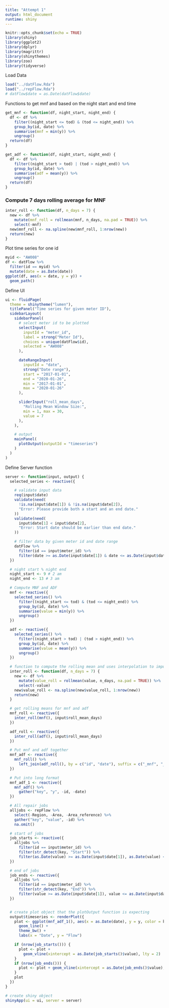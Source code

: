 ```yaml
---
title: "Attempt 1"
output: html_document
runtime: shiny
---
```


```r
knitr::opts_chunk$set(echo = TRUE)
library(shiny)
library(ggplot2)
library(dplyr)
library(magrittr)
library(shinythemes)
library(zoo)
library(tidyverse)
```

Load Data
```r
load("../datFlow.Rda")
load("../repFlow.Rda")
# datFlow$date = as.Date(datFlow$date)
```

Functions to get mnf and based on the night start and end time
```r
get_mnf <- function(df, night_start, night_end) {
  df <- df %>%
    filter((night_start <= tod) & (tod <= night_end)) %>%
    group_by(id, date) %>%
    summarise(mnf = min(y)) %>%
    ungroup()
  return(df)
}

get_adf <- function(df, night_start, night_end) {
  df <- df %>%
    filter((night_start > tod) | (tod > night_end)) %>%
    group_by(id, date) %>%
    summarise(adf = mean(y)) %>%
    ungroup()
  return(df)
}
```


### Compute 7 days rolling average for MNF
```r
inter_roll <- function(df, n_days = 7) {
  new <- df %>%
    mutate(mnf_roll = rollmean(mnf, n_days, na.pad = TRUE)) %>%
    select(-mnf)
  new$mnf_roll <- na.spline(new$mnf_roll, 1:nrow(new))
  return(new)
}
```

Plot time series for one id
```r
myid <- "AW008"
df <- datFlow %>%
  filter(id == myid) %>%
  mutate(date = as.Date(date))
ggplot(df, aes(x = date, y = y)) +
  geom_path()
```

Define UI
```r
ui <- fluidPage(
  theme = shinytheme("lumen"),
  titlePanel("Time series for given meter ID"),
  sidebarLayout(
    sidebarPanel(
      # select meter id to be plotted
      selectInput(
        inputId = "meter_id",
        label = strong("Meter Id"),
        choices = unique(datFlow$id),
        selected = "AW008"
      ),

      dateRangeInput(
        inputId = "date",
        strong("Date range"),
        start = "2017-01-01",
        end = "2020-01-26",
        min = "2017-01-01",
        max = "2020-01-26"
      ),

      sliderInput("roll_mean_days",
        "Rolling Mean Window Size:",
        min = 1, max = 30,
        value = 7
      ),
    ),

    # output
    mainPanel(
      plotOutput(outputId = "timeseries")
    )
  )
)
```

Define Server function
```r
server <- function(input, output) {
  selected_series <- reactive({

    # validate input data
    req(input$date)
    validate(need(
      !is.na(input$date[1]) & !is.na(input$date[2]),
      "Error: Please provide both a start and an end date."
    ))
    validate(need(
      input$date[1] < input$date[2],
      "Error: Start date should be earlier than end date."
    ))

    # filter data by given meter id and date range
    datFlow %>%
      filter(id == input$meter_id) %>%
      filter(date >= as.Date(input$date[1]) & date <= as.Date(input$date[2]))
  })

  # night start % night end
  night_start <- 9 # 2 am
  night_end <- 13 # 3 am

  # Compute MNF and ADF
  mnf <- reactive({
    selected_series() %>%
      filter((night_start <= tod) & (tod <= night_end)) %>%
      group_by(id, date) %>%
      summarise(value = min(y)) %>%
      ungroup()
  })

  adf <- reactive({
    selected_series() %>%
      filter((night_start > tod) | (tod > night_end)) %>%
      group_by(id, date) %>%
      summarise(value = mean(y)) %>%
      ungroup()
  })

  # function to compute the rolling mean and uses interpolation to impute NAs
  inter_roll <- function(df, n_days = 7) {
    new <- df %>%
      mutate(value_roll = rollmean(value, n_days, na.pad = TRUE)) %>%
      select(-value)
    new$value_roll <- na.spline(new$value_roll, 1:nrow(new))
    return(new)
  }

  # get rolling means for mnf and adf
  mnf_roll <- reactive({
    inter_roll(mnf(), input$roll_mean_days)
  })

  adf_roll <- reactive({
    inter_roll(adf(), input$roll_mean_days)
  })

  # Put mnf and adf together
  mnf_adf <- reactive({
    mnf_roll() %>%
      left_join(adf_roll(), by = c("id", "date"), suffix = c("_mnf", "_adf"))
  })

  # Put into long format
  mnf_adf_1 <- reactive({
    mnf_adf() %>%
      gather("key", "y", -id, -date)
  })

  # All repair jobs
  alljobs <- repFlow %>%
    select(-Region, -Area, -Area_reference) %>%
    gather("key", "value", -id) %>%
    na.omit()

  # start of jobs
  job_starts <- reactive({
    alljobs %>%
      filter(id == input$meter_id) %>%
      filter(str_detect(key, "Start")) %>%
      filter(as.Date(value) >= as.Date(input$date[1]), as.Date(value) <= as.Date(input$date[2]))
  })

  # end of jobs
  job_ends <- reactive({
    alljobs %>%
      filter(id == input$meter_id) %>%
      filter(str_detect(key, "End")) %>%
      filter(value >= as.Date(input$date[1]), value <= as.Date(input$date[2]))
  })


  # create plot object that the plotOutput function is expecting
  output$timeseries <- renderPlot({
    plot <- ggplot(mnf_adf_1(), aes(x = as.Date(date), y = y, color = key)) +
      geom_line() +
      theme_bw() +
      labs(x = "Date", y = "Flow")

    if (nrow(job_starts())) {
      plot <- plot +
        geom_vline(xintercept = as.Date(job_starts()$value), lty = 2)
    }
    if (nrow(job_ends())) {
      plot <- plot + geom_vline(xintercept = as.Date(job_ends()$value), lty = 1)
    }
    plot
  })
}

# create shiny object
shinyApp(ui = ui, server = server)
```
